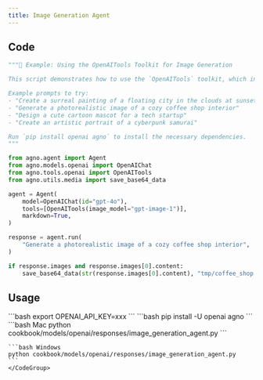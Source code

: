 ```yaml
---
title: Image Generation Agent
---
```


## Code

```python cookbook/models/openai/responses/image_generation_agent.py
"""🔧 Example: Using the OpenAITools Toolkit for Image Generation

This script demonstrates how to use the `OpenAITools` toolkit, which includes a tool for generating images using OpenAI's DALL-E within an Agno Agent.

Example prompts to try:
- "Create a surreal painting of a floating city in the clouds at sunset"
- "Generate a photorealistic image of a cozy coffee shop interior"
- "Design a cute cartoon mascot for a tech startup"
- "Create an artistic portrait of a cyberpunk samurai"

Run `pip install openai agno` to install the necessary dependencies.
"""

from agno.agent import Agent
from agno.models.openai import OpenAIChat
from agno.tools.openai import OpenAITools
from agno.utils.media import save_base64_data

agent = Agent(
    model=OpenAIChat(id="gpt-4o"),
    tools=[OpenAITools(image_model="gpt-image-1")],
    markdown=True,
)

response = agent.run(
    "Generate a photorealistic image of a cozy coffee shop interior",
)

if response.images and response.images[0].content:
    save_base64_data(str(response.images[0].content), "tmp/coffee_shop.png")

```

## Usage

<Steps>
  <Snippet file="create-venv-step.mdx" />

  <Step title="Set your API key">
    ```bash
    export OPENAI_API_KEY=xxx
    ```
  </Step>

  <Step title="Install libraries">
    ```bash
    pip install -U openai agno
    ```
  </Step>

  <Step title="Run Agent">
    <CodeGroup>
    ```bash Mac
    python cookbook/models/openai/responses/image_generation_agent.py
    ```

    ```bash Windows
    python cookbook/models/openai/responses/image_generation_agent.py
    ```
    </CodeGroup>
  </Step>
</Steps>
